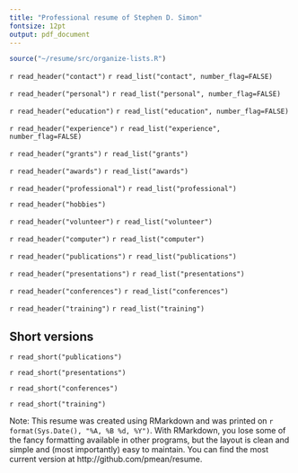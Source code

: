 ```yaml
---
title: "Professional resume of Stephen D. Simon"
fontsize: 12pt
output: pdf_document
---
```


```r
source("~/resume/src/organize-lists.R")
```

`r read_header("contact")`
`r read_list("contact", number_flag=FALSE)`

`r read_header("personal")`
`r read_list("personal", number_flag=FALSE)`

`r read_header("education")`
`r read_list("education", number_flag=FALSE)`

`r read_header("experience")`
`r read_list("experience", number_flag=FALSE)`

`r read_header("grants")`
`r read_list("grants")`

`r read_header("awards")`
`r read_list("awards")`

`r read_header("professional")`
`r read_list("professional")`

`r read_header("hobbies")`

`r read_header("volunteer")`
`r read_list("volunteer")`

`r read_header("computer")`
`r read_list("computer")`

`r read_header("publications")`
`r read_list("publications")`

`r read_header("presentations")`
`r read_list("presentations")`

`r read_header("conferences")`
`r read_list("conferences")`

`r read_header("training")`
`r read_list("training")`

## Short versions

`r read_short("publications")`

`r read_short("presentations")`

`r read_short("conferences")`

`r read_short("training")`

Note: This resume was created using RMarkdown and was printed on `r format(Sys.Date(), "%A, %B %d, %Y")`. With RMarkdown, you lose some of the fancy formatting available in other programs, but the layout is clean and simple and (most importantly) easy to maintain. You can find the most current version at http://github.com/pmean/resume.

